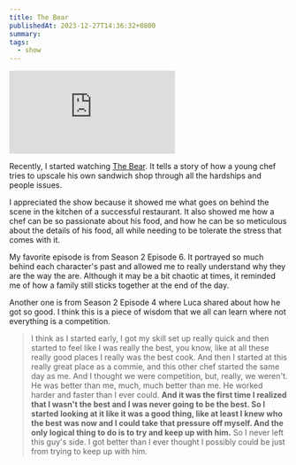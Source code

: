 ```yaml
---
title: The Bear
publishedAt: 2023-12-27T14:36:32+0800
summary:
tags:
  - show
---
```


<Embed src="https://www.youtube.com/embed/1K3z62yoiOA?si=6r7P1QFveGoiePJ3" />

Recently, I started watching [The Bear](https://www.imdb.com/title/tt14452776/). It tells a story of how a young chef tries to upscale his own sandwich shop through all the hardships and people issues.

I appreciated the show because it showed me what goes on behind the scene in the kitchen of a successful restaurant. It also showed me how a chef can be so passionate about his food, and how he can be so meticulous about the details of his food, all while needing to be tolerate the stress that comes with it.

My favorite episode is from Season 2 Episode 6. It portrayed so much behind each character's past and allowed me to really understand why they are the way the are. Although it may be a bit chaotic at times, it reminded me of how a family still sticks together at the end of the day.

Another one is from Season 2 Episode 4 where Luca shared about how he got so good. I think this is a piece of wisdom that we all can learn where not everything is a competition.

> I think as I started early, I got my skill set up really quick and then started to feel like I was really the best, you know, like at all these really good places
> I really was the best cook.
> And then I started at this really great place as a commie, and this other chef started the same day as me. And I thought we were competition,
> but, really, we weren't. He was better than me, much, much better than me.
> He worked harder and faster than I ever could.
> **And it was the first time I realized that I wasn't the best
> and I was never going to be the best. So I started looking at it like it was a good thing, like at least I knew who the best was now and I could take that pressure off myself.
> And the only logical thing to do is to try and keep up with him.**
> So I never left this guy's side. I got better than I ever thought I possibly could be just from trying to keep up with him.
